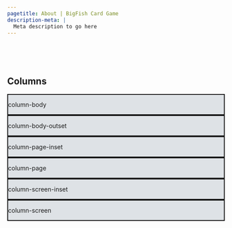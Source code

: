 ```yaml
---
pagetitle: About | BigFish Card Game
description-meta: |
  Meta description to go here
---
```


::: {.column-screen .hero-img .hero-strip-page}
   
:::

::: spacer-2em
   
:::

## Columns

::: {.column-body .text-center style="background-color: #dee2e6; border: solid 2px;"}
column-body
:::

::: {.column-body-outset .text-center style="background-color: #dee2e6; border: solid 2px;"}
column-body-outset
:::

::: {.column-page-inset .text-center style="background-color: #dee2e6; border: solid 2px;"}
column-page-inset
:::

::: {.column-page .text-center style="background-color: #dee2e6; border: solid 2px;"}
column-page
:::

::: {.column-screen-inset .text-center style="background-color: #dee2e6; border: solid 2px;"}
column-screen-inset
:::

::: {.column-screen .text-center style="background-color: #dee2e6; border: solid 2px;"}
column-screen
:::
